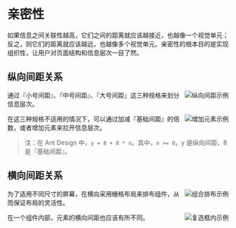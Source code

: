 
<Meta title="设计规范/Ant Design/设计原则/亲密性" />

# 亲密性

如果信息之间关联性越高，它们之间的距离就应该越接近，也越像一个视觉单元；反之，则它们的距离就应该越远，也越像多个视觉单元。亲密性的根本目的是实现组织性，让用户对页面结构和信息层次一目了然。


## 纵向间距关系

<img class="preview-img" align="right" alt="纵向间距示例" description="在 Ant Design 中，这三种规格分别为：8px（小号间距）、16px（中号间距）、24px（大号间距）。" src="https://gw.alipayobjects.com/zos/rmsportal/goazWUHPXsGEDFIGsNlm.png" />

通过『小号间距』、『中号间距』、『大号间距』这三种规格来划分信息层次。


<img class="preview-img" align="right" alt="增加元素示例" description="通过增加『分割线』来拉开层次。" src="https://gw.alipayobjects.com/zos/rmsportal/XNFCsupiYDBTJFQkmOmv.png" />

在这三种规格不适用的情况下，可以通过加减『基础间距』的倍数，或者增加元素来拉开信息层次。

> 注：在 Ant Design 中，`y = 8 + 8 * n`。其中，`n >= 0`，y 是纵向间距，8 是『基础间距』。


## 横向间距关系

<img class="preview-img" align="right" alt="组合排布示例" src="https://gw.alipayobjects.com/zos/rmsportal/uYvsqAUXNaqURGIhZhxz.png" />

为了适用不同尺寸的屏幕，在横向采用栅格布局来排布组件，从而保证布局的灵活性。


<img class="preview-img" align="right" alt="复选框内示例" src="https://gw.alipayobjects.com/zos/rmsportal/ysXfdKqmdDRAimBiKVGS.png" />

在一个组件内部，元素的横向间距也应该有所不同。
